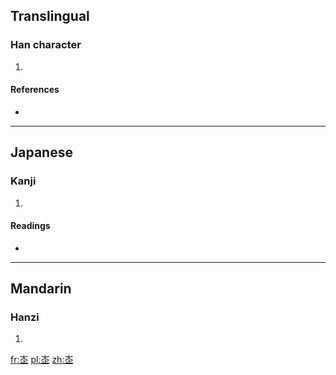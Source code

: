 ==Translingual==

===Han character===
{{Han char|rn=46|rad=山|as=06|sn=9|four=|canj=山人卜一 (UOYM)}}

# {{defn|Han|sort=山06}}

====References====
* {{Han ref|kx=0311.040|dkj=08056|dj=0611.030|hdz=10771.030|uh=5CDC|ud=23772}}

----

==Japanese==

===Kanji===
{{ja-kanji|grade=|rs=山06}}

# {{defn|lang=ja|sort=山06}}

====Readings====
* {{ja-readings|on=[[けい]] (kei)|kun=[[かぞへる]] (kazoheru)}}

----

==Mandarin==

===Hanzi===
{{cmn-hanzi|pin=[[jī]] ([[ji1]])|wg=chi<sup>1</sup>}}

# {{defn|lang=cmn|sort=山06}}

[[fr:峜]]
[[pl:峜]]
[[zh:峜]]